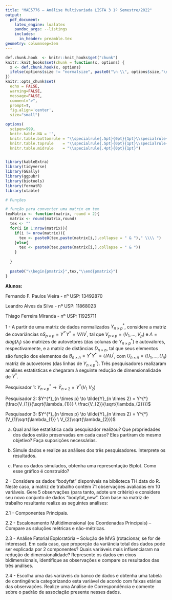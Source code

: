 ```yaml
---
title: "MAE5776 – Análise Multivariada LISTA 3 1º Semestre/2022"
output:
  pdf_document:
    latex_engine: lualatex
    pandoc_args: --listings
    includes:
      in_header: preamble.tex
geometry: columnsep=3em
---
```



```r
def.chunk.hook  <- knitr::knit_hooks$get("chunk")
knitr::knit_hooks$set(chunk = function(x, options) {
  x <- def.chunk.hook(x, options)
  ifelse(options$size != "normalsize", paste0("\n \\", options$size,"\n\n", x, "\n\n \\normalsize"), x)
})
knitr::opts_chunk$set(
  echo = FALSE,
  warning=FALSE,
  message=FALSE, 
  comment=">",
  prompt=T,
  fig.align='center',
  size="small")

options(
  scipen=999,
  knitr.kable.NA = '',
  knitr.table.bottomrule = "\\specialrule{.5pt}{0pt}{1pt}\\specialrule{.5pt}{0pt}{1pt}",
  knitr.table.toprule    = "\\specialrule{.5pt}{0pt}{1pt}\\specialrule{.5pt}{0pt}{1pt}",
  knitr.table.midrule    = "\\specialrule{.4pt}{0pt}{1pt}")


library(kableExtra)
library(tidyverse)
library(GGally)
library(ggpubr)
library(biotools)
library(formatR)
library(xtable)

# Funções

# função para converter uma matrix em tex
texMatrix <- function(matrix, round = 2){
  matrix <- round(matrix,round)
  tex <- ""
  for(i in 1:nrow(matrix)){
    if(i != nrow(matrix)){
      tex <- paste0(tex,paste(matrix[i,],collapse = " & ")," \\\\ ")
    }else{
      tex <- paste0(tex,paste(matrix[i,],collapse = " & "))
    }
    
  }
  
  paste0("\\begin{pmatrix}",tex,"\\end{pmatrix}")
}
```

**Alunos:**

Fernando F. Paulos Vieira - nº USP: 13492870

Leandro Alves da Silva - nº USP: 11868023

Thiago Ferreira Miranda - nº USP: 11925711



1 - A partir de uma matriz de dados normalizados $Y^{*}_{n \times p}$, considere a matriz de covariâncias $nS_{p \times p} = Y^{*'} Y^{*}= V \Lambda V^{'}$, tal que $V_{p \times p}=(V_{1},...,V_{p})$ e $\Lambda = diag(\lambda_{j})$ são matrizes de autovetores (das colunas  de $Y^{*}_{n \times p}$) e autovalores, respectivamente, e a matriz de distâncias $D_{n \times n}$, tal que seus elementos são função dos elementos de $B_{n \times n} = Y^{*} Y^{*'} = U \Lambda U^{'}$, com $U_{n \times n}=(U_{1},...,U_{n})$ matriz de autovetores (das linhas de $Y^{*}_{n \times p}$). Três pesquisadores realizaram análises estatísticas e chegaram à seguinte redução de dimensionalidade de $Y^{*}$.

Pesquisador 1: $Y^{*}_{n \times p} \to \tilde{Y}_{n \times 2} = Y^{*}(V_{1} \ V_{2})$

Pesquisador 2: $Y^{*}_{n \times p} \to \tilde{Y}_{n \times 2} = Y^{*}(\frac{V_{1}}{\sqrt{\lambda_{1}}} \ \frac{V_{2}}{\sqrt{\lambda_{2}}})$

Pesquisador 3: $Y^{*}_{n \times p} \to \tilde{Y}_{n \times 2} = Y^{*}(V_{1}\sqrt{\lambda_{1}} \ V_{2}\sqrt{\lambda_{2}})$


a) Qual análise estatística cada pesquisador realizou? Que propriedades dos dados estão preservadas em cada caso? Eles partiram do mesmo objetivo? Faça suposições necessárias.

b) Simule dados e realize as análises dos três pesquisadores. Interprete os resultados.

c) Para os dados simulados, obtenha uma representação Biplot. Como esse gráfico é construído?




2 - Considere os dados “bodyfat” disponíveis na biblioteca TH.data do R. Neste caso, a matriz de trabalho contém 71 observações avaliadas em 10 variáveis. Gere 5 observações (para tanto, adote um critério) e considere seu novo conjunto de dados “bodyfat_new”. Com base na matriz de trabalho resultante realize as seguintes análises:

2.1 - Componentes Principais.

2.2 - Escalonamento Multidimensional (ou Coordenadas Principais) – Compare as soluções métricas e não-métricas.

2.3 - Análise Fatorial Exploratória – Solução de MVS (rotacionar, se for de interesse). Em cada caso, que proporção da variância total dos dados pode ser explicada por 2 componentes? Quais variáveis mais influenciaram na redução de dimensionalidade? Represente os dados em eixos bidimensionais, identifique as observações e compare os resultados das três análises.

2.4 - Escolha uma das variáveis do banco de dados e obtenha uma tabela de contingência categorizando esta variável de acordo com faixas etárias das observações. Realize uma Análise de Correspondência e comente sobre o padrão de associação presente nesses dados.





